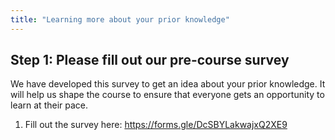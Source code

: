 ```yaml
---
title: "Learning more about your prior knowledge"
---
```


## Step 1: Please fill out our pre-course survey

We have developed this survey to get an idea about your prior knowledge. It will help us shape the course to ensure that everyone gets an opportunity to learn at their pace.

1. Fill out the survey here: <https://forms.gle/DcSBYLakwajxQ2XE9>


